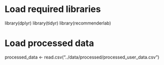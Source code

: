 # Load required libraries
library(dplyr)
library(tidyr)
library(recommenderlab)

# Load processed data
processed_data <- read.csv("../data/processed/processed_user_data.csv")